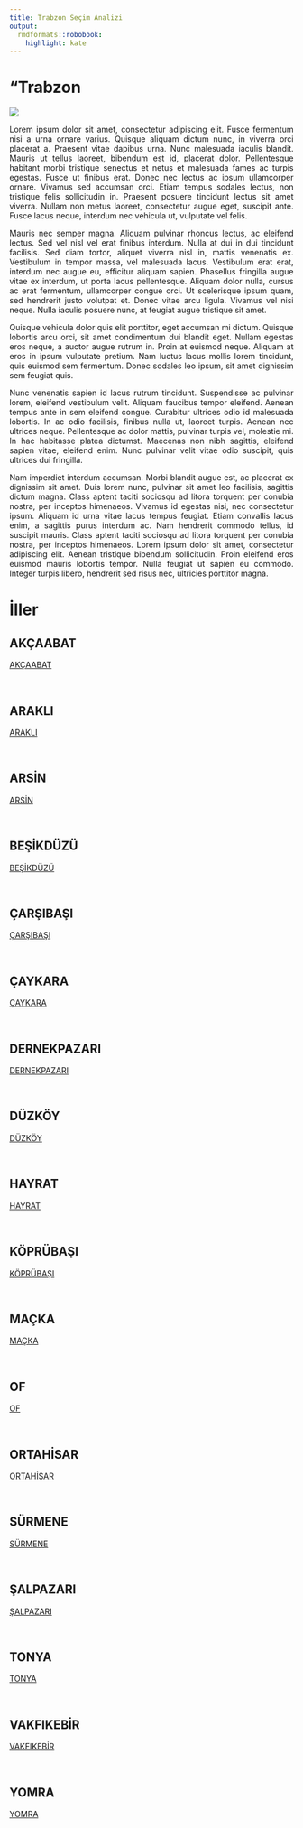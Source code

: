 ```yaml
---
title: Trabzon Seçim Analizi
output:
  rmdformats::robobook:
    highlight: kate
---
```

# "Trabzon

<img src="https://ontheworldmap.com/turkey/map-of-turkey.jpg" >

::: {style="text-align: justify;"}
Lorem ipsum dolor sit amet, consectetur adipiscing elit. Fusce fermentum nisi a urna ornare varius. Quisque aliquam dictum nunc, in viverra orci placerat a. Praesent vitae dapibus urna. Nunc malesuada iaculis blandit. Mauris ut tellus laoreet, bibendum est id, placerat dolor. Pellentesque habitant morbi tristique senectus et netus et malesuada fames ac turpis egestas. Fusce ut finibus erat. Donec nec lectus ac ipsum ullamcorper ornare. Vivamus sed accumsan orci. Etiam tempus sodales lectus, non tristique felis sollicitudin in. Praesent posuere tincidunt lectus sit amet viverra. Nullam non metus laoreet, consectetur augue eget, suscipit ante. Fusce lacus neque, interdum nec vehicula ut, vulputate vel felis.
:::


::: {style="text-align: justify;"}
Mauris nec semper magna. Aliquam pulvinar rhoncus lectus, ac eleifend lectus. Sed vel nisl vel erat finibus interdum. Nulla at dui in dui tincidunt facilisis. Sed diam tortor, aliquet viverra nisl in, mattis venenatis ex. Vestibulum in tempor massa, vel malesuada lacus. Vestibulum erat erat, interdum nec augue eu, efficitur aliquam sapien. Phasellus fringilla augue vitae ex interdum, ut porta lacus pellentesque. Aliquam dolor nulla, cursus ac erat fermentum, ullamcorper congue orci. Ut scelerisque ipsum quam, sed hendrerit justo volutpat et. Donec vitae arcu ligula. Vivamus vel nisi neque. Nulla iaculis posuere nunc, at feugiat augue tristique sit amet.
:::


::: {style="text-align: justify;"}
Quisque vehicula dolor quis elit porttitor, eget accumsan mi dictum. Quisque lobortis arcu orci, sit amet condimentum dui blandit eget. Nullam egestas eros neque, a auctor augue rutrum in. Proin at euismod neque. Aliquam at eros in ipsum vulputate pretium. Nam luctus lacus mollis lorem tincidunt, quis euismod sem fermentum. Donec sodales leo ipsum, sit amet dignissim sem feugiat quis.
:::


::: {style="text-align: justify;"}
Nunc venenatis sapien id lacus rutrum tincidunt. Suspendisse ac pulvinar lorem, eleifend vestibulum velit. Aliquam faucibus tempor eleifend. Aenean tempus ante in sem eleifend congue. Curabitur ultrices odio id malesuada lobortis. In ac odio facilisis, finibus nulla ut, laoreet turpis. Aenean nec ultrices neque. Pellentesque ac dolor mattis, pulvinar turpis vel, molestie mi. In hac habitasse platea dictumst. Maecenas non nibh sagittis, eleifend sapien vitae, eleifend enim. Nunc pulvinar velit vitae odio suscipit, quis ultrices dui fringilla.
:::


::: {style="text-align: justify;"}
Nam imperdiet interdum accumsan. Morbi blandit augue est, ac placerat ex dignissim sit amet. Duis lorem nunc, pulvinar sit amet leo facilisis, sagittis dictum magna. Class aptent taciti sociosqu ad litora torquent per conubia nostra, per inceptos himenaeos. Vivamus id egestas nisi, nec consectetur ipsum. Aliquam id urna vitae lacus tempus feugiat. Etiam convallis lacus enim, a sagittis purus interdum ac. Nam hendrerit commodo tellus, id suscipit mauris. Class aptent taciti sociosqu ad litora torquent per conubia nostra, per inceptos himenaeos. Lorem ipsum dolor sit amet, consectetur adipiscing elit. Aenean tristique bibendum sollicitudin. Proin eleifend eros euismod mauris lobortis tempor. Nulla feugiat ut sapien eu commodo. Integer turpis libero, hendrerit sed risus nec, ultricies porttitor magna. 
:::

# İller


## AKÇAABAT

 <a href="AKÇAABAT">AKÇAABAT</a> 

<br>


## ARAKLI

 <a href="ARAKLI">ARAKLI</a> 

<br>


## ARSİN

 <a href="ARSİN">ARSİN</a> 

<br>


## BEŞİKDÜZÜ

 <a href="BEŞİKDÜZÜ">BEŞİKDÜZÜ</a> 

<br>


## ÇARŞIBAŞI

 <a href="ÇARŞIBAŞI">ÇARŞIBAŞI</a> 

<br>


## ÇAYKARA

 <a href="ÇAYKARA">ÇAYKARA</a> 

<br>


## DERNEKPAZARI

 <a href="DERNEKPAZARI">DERNEKPAZARI</a> 

<br>


## DÜZKÖY

 <a href="DÜZKÖY">DÜZKÖY</a> 

<br>


## HAYRAT

 <a href="HAYRAT">HAYRAT</a> 

<br>


## KÖPRÜBAŞI

 <a href="KÖPRÜBAŞI">KÖPRÜBAŞI</a> 

<br>


## MAÇKA

 <a href="MAÇKA">MAÇKA</a> 

<br>


## OF

 <a href="OF">OF</a> 

<br>


## ORTAHİSAR

 <a href="ORTAHİSAR">ORTAHİSAR</a> 

<br>


## SÜRMENE

 <a href="SÜRMENE">SÜRMENE</a> 

<br>


## ŞALPAZARI

 <a href="ŞALPAZARI">ŞALPAZARI</a> 

<br>


## TONYA

 <a href="TONYA">TONYA</a> 

<br>


## VAKFIKEBİR

 <a href="VAKFIKEBİR">VAKFIKEBİR</a> 

<br>


## YOMRA

 <a href="YOMRA">YOMRA</a> 

<br>
